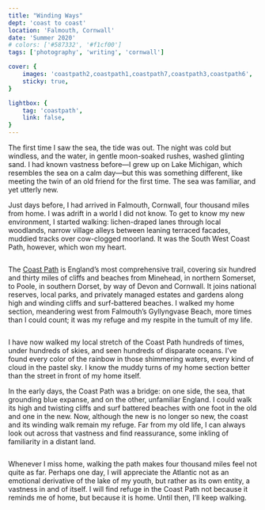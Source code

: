 ```yaml
---
title: "Winding Ways"
dept: 'coast to coast'
location: 'Falmouth, Cornwall'
date: 'Summer 2020'
# colors: ['#587332', '#f1cf00']
tags: ['photography', 'writing', 'cornwall']

cover: {
    images: 'coastpath2,coastpath1,coastpath7,coastpath3,coastpath6',
    sticky: true,
}

lightbox: {
    tag: 'coastpath',
    link: false,
}
---
```



The first time I saw the sea, the tide was out. The night was cold but windless, and the water, in gentle moon-soaked rushes, washed glinting sand. I had known vastness before—I grew up on Lake Michigan, which resembles the sea on a calm day—but this was something different, like meeting the twin of an old friend for the first time. The sea was familiar, and yet utterly new. 

Just days before, I had arrived in Falmouth, Cornwall, four thousand miles from home. I was adrift in a world I did not know. To get to know my new environment, I started walking: lichen-draped lanes through local woodlands, narrow village alleys between leaning terraced facades, muddied tracks over cow-clogged moorland. It was the South West Coast Path, however, which won my heart.

<Img imgKeys="coastpath1" mobileOnly />

The [Coast Path](https://en.wikipedia.org/wiki/South_West_Coast_Path) is England’s most comprehensive trail, covering six hundred and thirty miles of cliffs and beaches from Minehead, in northern Somerset, to Poole, in southern Dorset, by way of Devon and Cornwall. It joins national reserves, local parks, and privately managed estates and gardens along high and winding cliffs and surf-battered beaches. I walked my home section, meandering west from Falmouth’s Gyllyngvase Beach, more times than I could count; it was my refuge and my respite in the tumult of my life.

<Img imgKeys="coastpath3" mobileOnly />

I have now walked my local stretch of the Coast Path hundreds of times, under hundreds of skies, and seen hundreds of disparate oceans. I’ve found every color of the rainbow in those shimmering waters, every kind of cloud in the pastel sky. I know the muddy turns of my home section better than the street in front of my home itself.

In the early days, the Coast Path was a bridge: on one side, the sea, that grounding blue expanse, and on the other, unfamiliar England. I could walk its high and twisting cliffs and surf battered beaches with one foot in the old and one in the new. Now, although the new is no longer so new, the coast and its winding walk remain my refuge. Far from my old life, I can always look out across that vastness and find reassurance, some inkling of familiarity in a distant land.

<Img imgKeys="coastpath6" mobileOnly />

Whenever I miss home, walking the path makes four thousand miles feel not quite as far. Perhaps one day, I will appreciate the Atlantic not as an emotional derivative of the lake of my youth, but rather as its own entity, a vastness in and of itself. I will find refuge in the Coast Path not because it reminds me of home, but because it is home. Until then, I’ll keep walking.